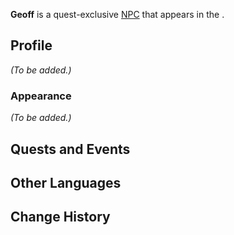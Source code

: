{{Meta
|missing_NPC_profile  = yes
}}
{{Character Infobox
|type             = Quest NPC
|image            = NPC Geoff.png
|region           = Sumeru
|location         = Sumeru
|affiliation      = Amurta
|title            = 

|ancestry         = <!-- Clan/family -->
|father           = 
|mother           = 
|spouse           = 
|sibling          = 
|child            = 
|relative         = 

|voiceEN          = 
|voiceCN          = 
|voiceJP          = 
}}
'''Geoff''' is a quest-exclusive [[NPC]] that appears in the {{Quest|A Toast to Victory}}.
<!--
==Location==
{{subst:#tag:gallery|
NPC Location {{subst:PAGENAME}}.png{{subst:!}}{{subst:PAGENAME}}'s location
NPC Location {{subst:PAGENAME}} Context.png{{subst:!}}Additional context
}}
-->
==Profile==
<!--Detailed story/lore information goes here.-->
''(To be added.)''

===Appearance===
<!--Keep appearance section short and concise. Limit to 2 paragraphs with 3-4 sentences each.-->
''(To be added.)''

==Quests and Events==
{{Quests and Events}}
<!--
==Trivia==
* 
-->
==Other Languages==
{{Other Languages
|default_hidden = 1
|en      = Geoff
|zhs     = 杰夫
|zhs_rm  = Jiéfū
|zht     = 傑夫
|zht_rm  = Jiéfū
|ja      = ジョフ
|ja_rm   = Jofu
|ko      = 제프
|es      = Geoff
|fr      = Geoff
|ru      = Джефф
|th      = Geoff
|vi      = Geoff
|de      = Geoff
|id      = Geoff
|pt      = Geoff
|tr      = Geoff
|it      = Geoff
}}

==Change History==
{{Change History|3.2}}
<!--
==References==
{{Reflist}}
-->